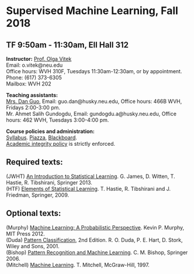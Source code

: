 <h1> Supervised Machine Learning, Fall 2018 </h1>
<h2>TF 9:50am - 11:30am, Ell Hall 312</h2>

<p><strong>Instructor:</strong> [Prof. Olga Vitek](http://olga-vitek-lab.ccis.northeastern.edu/)</br>
Email: o.vitek@neu.edu</br>
Office hours: WVH 310F, Tuesdays 11:30am-12:30am, or by appointment.</br>
Phone: (617) 373-6305</br>
Mailbox: WVH 202</p>

<p><strong>Teaching assistants:</strong></br>
[Mrs. Dan Guo](http://www.ccis.northeastern.edu/people/dan-guo/), 
Email: guo.dan@husky.neu.edu,
Office hours: 466B WVH, Fridays 2:00-3:00 pm.</br>
Mr. Ahmet Salih Gundogdu, 
Email: gundogdu.a@husky.neu.edu,
Office hours: 462 WVH, Tuesdays 3:00-4:00 pm.</p>

<p><strong>Course policies and administration:</strong></br> [Syllabus](DS5220-Fall18-syllabus.pdf). [Piazza](http://www.piazza.com/northeastern/fall2017/ds5220cs614002), [Blackboard](https://blackboard.neu.edu/).</br>
[Academic integrity policy](http://www.northeastern.edu/osccr/academic-integrity-policy/) is strictly enforced.</p> 

<h2>Required texts:</h2>
<p>(JWHT) [An Introduction to Statistical Learning](http://www-bcf.usc.edu/~gareth/ISL/). G. James, D. Witten, T. Hastie, R. Tibshirani, Springer 2013.</br>
(HTF) [Elements of Statistical Learning](https://web.stanford.edu/~hastie/ElemStatLearn/). T. Hastie, R. Tibshirani and J. Friedman, Springer, 2009.</p>

<h2>Optional texts:</h2>
<p>(Murphy) [Machine Learning: A Probabilistic Perspective](http://www.cs.ubc.ca/~murphyk/MLbook/). Kevin P. Murphy, MIT Press 2012.</br>
(Duda) [Pattern Classification](http://www.wiley.com/WileyCDA/WileyTitle/productCd-0471056693.html), 2nd Edition. R. O. Duda, P. E. Hart, D. Stork, Wiley and Sons, 2001.</br>
(Bishop) [Pattern Recognition and Machine Learning](https://www.microsoft.com/en-us/research/people/cmbishop/). C. M. Bishop, Springer 2006.</br>
(Mitchell) [Machine Learning](http://www.cs.cmu.edu/afs/cs.cmu.edu/user/mitchell/ftp/mlbook.html). T. Mitchell, McGraw-Hill, 1997.</p>